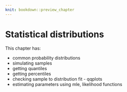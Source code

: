 ```yaml
---
knit: bookdown::preview_chapter
---
```


# Statistical distributions

This chapter has:

- common probability distributions
- simulating samples
- getting quantiles
- getting percentiles
- checking sample to distribution fit - qqplots
- estimating parameters using mle, likelihood functions
